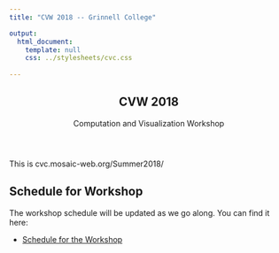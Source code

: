 ```yaml
---
title: "CVW 2018 -- Grinnell College"

output: 
  html_document:
    template: null
    css: ../stylesheets/cvc.css
    
---
```



<script src="../javascripts/main.js"></script>
<!--[if lt IE 9]>
<script src="//html5shiv.googlecode.com/svn/trunk/html5.js"></script>
<![endif]-->

<meta name="viewport" content="width=device-width, initial-scale=1, user-scalable=no">

<div class="wrapper">
<nav>
<ul></ul>
</nav>
<section>
     
           
<header>
<h1>CVW 2018 </h1>
<p>Computation and Visualization Workshop</p>
</header> 

This is cvc.mosaic-web.org/Summer2018/

## Schedule for Workshop

The workshop schedule will be updated as we go along.
You can find it here:

* [Schedule for the Workshop](schedule2018.html)
